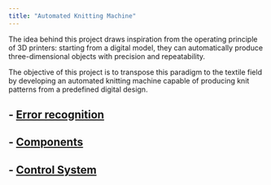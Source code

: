 ```yaml
---
title: "Automated Knitting Machine"
---
```

The idea behind this project draws inspiration from the operating principle of 3D printers: starting from a digital model, they can automatically produce three-dimensional objects with precision and repeatability.

The objective of this project is to transpose this paradigm to the textile field by developing an automated knitting machine capable of producing knit patterns from a predefined digital design.


## - **[Error recognition](error-recognition.qmd)**  

## - **[Components](components.qmd)**  

## - **[Control System](control-system.qmd)**  
